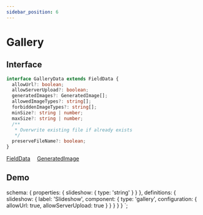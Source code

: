 ```yaml
---
sidebar_position: 6
---
```


# Gallery

## Interface

```typescript
interface GalleryData extends FieldData {
  allowUrl?: boolean;
  allowServerUpload?: boolean;
  generatedImages?: GeneratedImage[];
  allowedImageTypes?: string[];
  forbiddenImageTypes?: string[];
  minSize?: string | number;
  maxSize?: string | number;
  /**
   * Overwrite existing file if already exists
   */
  preserveFileName?: boolean;
}
```

<a href="/docs/types/field-data">FieldData</a>&emsp;
<a href="/docs/types/generated-image">GeneratedImage</a>&emsp;

## Demo


  schema: {
    properties: {
      slideshow: {
        type: 'string'
      }
    }
  },
  definitions: {
    slideshow: {
      label: 'Slideshow',
      component: {
        type: 'gallery',
        configuration: {
          allowUrl: true,
          allowServerUpload: true
        }
      }
    }
  }
}
`;

<jms-editor code={code}></jms-editor>
